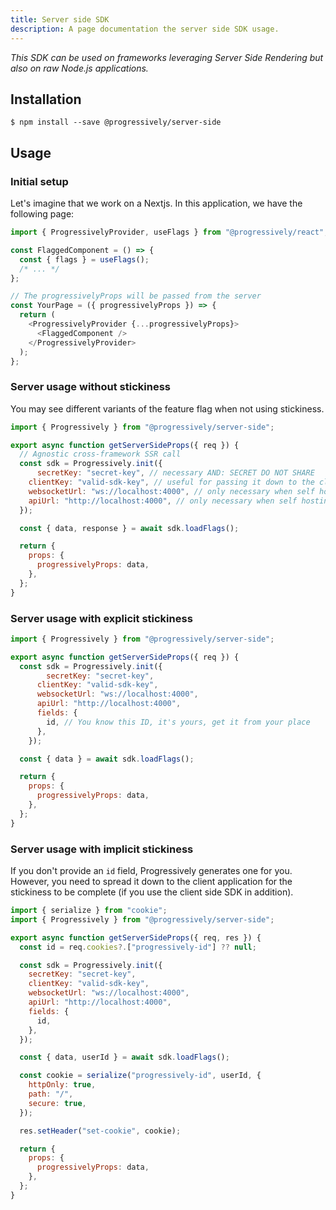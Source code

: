 ```yaml
---
title: Server side SDK
description: A page documentation the server side SDK usage.
---
```



_This SDK can be used on frameworks leveraging Server Side Rendering but also on raw Node.js applications._

## Installation

```shell
$ npm install --save @progressively/server-side
```

## Usage

### Initial setup

Let's imagine that we work on a Nextjs. In this application, we have the following page:

```javascript
import { ProgressivelyProvider, useFlags } from "@progressively/react";

const FlaggedComponent = () => {
  const { flags } = useFlags();
  /* ... */
};

// The progressivelyProps will be passed from the server
const YourPage = ({ progressivelyProps }) => {
  return (
    <ProgressivelyProvider {...progressivelyProps}>
      <FlaggedComponent />
    </ProgressivelyProvider>
  );
};
```

### Server usage without stickiness

You may see different variants of the feature flag when not using stickiness.

```javascript
import { Progressively } from "@progressively/server-side";

export async function getServerSideProps({ req }) {
  // Agnostic cross-framework SSR call
  const sdk = Progressively.init({
	  secretKey: "secret-key", // necessary AND: SECRET DO NOT SHARE
    clientKey: "valid-sdk-key", // useful for passing it down to the client
    websocketUrl: "ws://localhost:4000", // only necessary when self hosting
    apiUrl: "http://localhost:4000", // only necessary when self hosting
  });

  const { data, response } = await sdk.loadFlags();

  return {
    props: {
      progressivelyProps: data,
    },
  };
}
```

### Server usage with explicit stickiness



```javascript
import { Progressively } from "@progressively/server-side";

export async function getServerSideProps({ req }) {
  const sdk = Progressively.init({
	    secretKey: "secret-key",
      clientKey: "valid-sdk-key",
      websocketUrl: "ws://localhost:4000",
      apiUrl: "http://localhost:4000",
      fields: {
        id, // You know this ID, it's yours, get it from your place
      },
    });

  const { data } = await sdk.loadFlags();

  return {
    props: {
      progressivelyProps: data,
    },
  };
}
```

### Server usage with implicit stickiness

If you don't provide an `id` field, Progressively generates one for you. However, you need to spread it down to the client application for the stickiness to be complete (if you use the client side SDK in addition).

```js
import { serialize } from "cookie";
import { Progressively } from "@progressively/server-side";

export async function getServerSideProps({ req, res }) {
  const id = req.cookies?.["progressively-id"] ?? null;

  const sdk = Progressively.init({
    secretKey: "secret-key",
    clientKey: "valid-sdk-key",
    websocketUrl: "ws://localhost:4000",
    apiUrl: "http://localhost:4000",
    fields: {
      id,
    },
  });

  const { data, userId } = await sdk.loadFlags();

  const cookie = serialize("progressively-id", userId, {
    httpOnly: true,
    path: "/",
    secure: true,
  });

  res.setHeader("set-cookie", cookie);

  return {
    props: {
      progressivelyProps: data,
    },
  };
}
```

